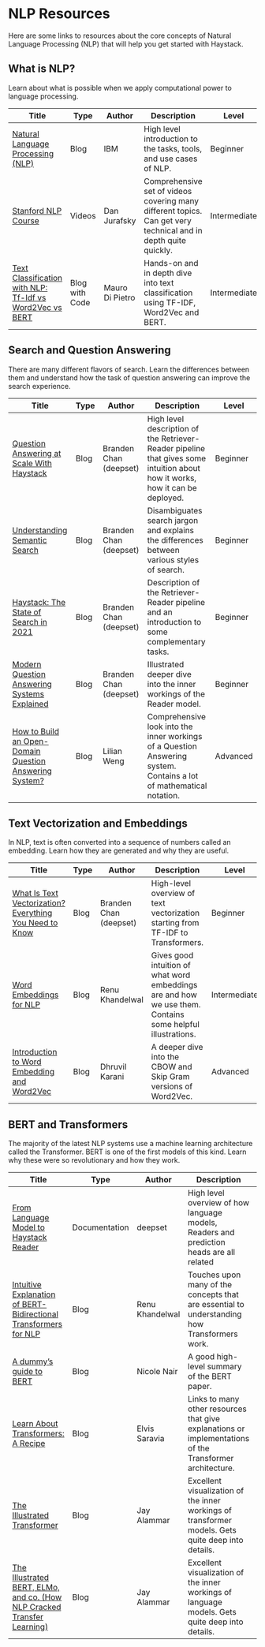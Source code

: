 # NLP Resources

Here are some links to resources about the core concepts of Natural Language Processing (NLP)
that will help you get started with Haystack.

## What is NLP?

Learn about what is possible when we apply computational power to language processing.

|Title|Type|Author|Description|Level|
|-----------------------------------------------------------------------------------------------------------------------------------------------------------------|----------------|-----------------|----------------------------------------------------------------------------------------------------------------|---|
| [Natural Language Processing (NLP)](https://www.ibm.com/cloud/learn/natural-language-processing#toc-nlp-tasks-K4EAXccS)                                         | Blog           | IBM             | High level introduction to the tasks, tools, and use cases of NLP.                                              |Beginner|
| [Stanford NLP Course](https://www.youtube.com/watch?v=oWsMIW-5xUc&list=PLLssT5z_DsK8HbD2sPcUIDfQ7zmBarMYv&index=1)                                              | Videos        | Dan Jurafsky    | Comprehensive set of videos covering many different topics. Can get very technical and in depth quite quickly. |Intermediate|
| [Text Classification with NLP: Tf-Idf vs Word2Vec vs BERT](https://towardsdatascience.com/text-classification-with-nlp-tf-idf-vs-word2vec-vs-bert-41ff868d1794) | Blog with Code | Mauro Di Pietro | Hands-on and in depth dive into text classification using TF-IDF, Word2Vec and BERT.                           |Intermediate|

## Search and Question Answering

There are many different flavors of search.
Learn the differences between them and understand how the task of question answering can improve the search experience.

|Title|Type|Author|Description|Level|
|------------------------------------------------------------------------------------------------------------------------|------|------------------------|-------------------------------------------------------------------------------------------------------------------------------------|---|
| [Question Answering at Scale With Haystack](https://www.deepset.ai/blog/haystack-question-answering-at-scale)          | Blog | Branden Chan (deepset) | High level description of the Retriever-Reader pipeline that gives some intuition about how it works, how it can be deployed.       |Beginner|
| [Understanding Semantic Search](https://www.deepset.ai/blog/understanding-semantic-search)                             | Blog | Branden Chan (deepset) | Disambiguates search jargon and explains the differences between various styles of search.                                          |Beginner|
| [Haystack: The State of Search in 2021](https://www.deepset.ai/blog/haystack-the-state-of-search-in-2021)              | Blog | Branden Chan (deepset) | Description of the Retriever-Reader pipeline and an introduction to some complementary tasks.                                       |Beginner|
| [Modern Question Answering Systems Explained](https://www.deepset.ai/blog/modern-question-answering-systems-explained) | Blog | Branden Chan (deepset) | Illustrated deeper dive into the inner workings of the Reader model.                                                                |Beginner|
| [How to Build an Open-Domain Question Answering System?](https://lilianweng.github.io/posts/2020-10-29-odqa/)          | Blog | Lilian Weng            | Comprehensive look into the inner workings of a Question Answering system. Contains a lot of mathematical notation.                 |Advanced|

## Text Vectorization and Embeddings

In NLP, text is often converted into a sequence of numbers called an embedding.
Learn how they are generated and why they are useful.

|Title|Type|Author|Description|Level|
|-----------------------------------------------------------------------------------------------------------------------------------------|------|------------------------|--------------------------------------------------------------------------------------------------------|---|
| [What Is Text Vectorization? Everything You Need to Know](https://www.deepset.ai/blog/what-is-text-vectorization-in-nlp)                | Blog | Branden Chan (deepset) | High-level overview of text vectorization starting from TF-IDF to Transformers.                        |Beginner|
| [Word Embeddings for NLP](https://towardsdatascience.com/word-embeddings-for-nlp-5b72991e01d4)                                          | Blog | Renu Khandelwal        | Gives good intuition of what word embeddings are and how we use them. Contains some helpful illustrations. |Intermediate|
| [Introduction to Word Embedding and Word2Vec](https://towardsdatascience.com/introduction-to-word-embedding-and-word2vec-652d0c2060fa) | Blog | Dhruvil Karani         | A deeper dive into the CBOW and Skip Gram versions of Word2Vec.                                         |Advanced|

## BERT and Transformers

The majority of the latest NLP systems use a machine learning architecture called the Transformer.
BERT is one of the first models of this kind.
Learn why these were so revolutionary and how they work.

|Title|Type|Author|Description|Level|
|-----------------------------------------------------------------------------------------------------------------------------------------------------------------------------------|------|-----------------|----------------------------------------------------------------------------------------------------------|-|
| [From Language Model to Haystack Reader](/pipeline_nodes/v1.6.0/reader#deeper-dive-from-language-model-to-haystack-reader)                                    | Documentation | deepset | High level overview of how language models, Readers and prediction heads are all related | Beginner |
| [Intuitive Explanation of BERT- Bidirectional Transformers for NLP](https://towardsdatascience.com/intuitive-explanation-of-bert-bidirectional-transformers-for-nlp-cdc1efc69c1e) | Blog | Renu Khandelwal | Touches upon many of the concepts that are essential to understanding how Transformers work.             |Beginner|
| [A dummy’s guide to BERT](https://medium.com/swlh/bert-139acce0592d)                                                                                                              | Blog | Nicole Nair     | A good high-level summary of the BERT paper.                                                             |Beginner|
| [Learn About Transformers: A Recipe](https://elvissaravia.substack.com/p/learn-about-transformers-a-recipe?s=r)                                                                   | Blog | Elvis Saravia   | Links to many other resources that give explanations or implementations of the Transformer architecture. |Intermediate|
| [The Illustrated Transformer](https://jalammar.github.io/illustrated-transformer/)                                                                                                | Blog | Jay Alammar     | Excellent visualization of the inner workings of transformer models. Gets quite deep into details.       |Advanced|
| [The Illustrated BERT, ELMo, and co. (How NLP Cracked Transfer Learning)](https://jalammar.github.io/illustrated-bert/)                                                           | Blog | Jay Alammar     | Excellent visualization of the inner workings of language models. Gets quite deep into details.          |Advanced|

